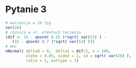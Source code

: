 # Pytanie 3

```r
# wariancja w 26 tyg
var(26)
# różnica w śr. efektach leczenia
(dif <- 15 - qnorm( 0.55 )*sqrt( var(52) ) - 
   (15 - qnorm( 0.7 )*sqrt( var(52) )))
# moc
nNormal( delta0 = 0,  delta1 = dif/2, n = 200, 
         alpha = 0.05, sided = 2, sd = sqrt( var(26) ),
         ratio = 1, outtype = 1) 
```

